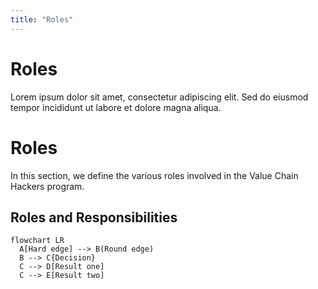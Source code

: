 ```yaml
---
title: "Roles"
---
```


# Roles

Lorem ipsum dolor sit amet, consectetur adipiscing elit. Sed do eiusmod tempor incididunt ut labore et dolore magna aliqua.

# Roles

In this section, we define the various roles involved in the Value Chain Hackers program.

## Roles and Responsibilities
```mermaid
flowchart LR
  A[Hard edge] --> B(Round edge)
  B --> C{Decision}
  C --> D[Result one]
  C --> E[Result two]
```